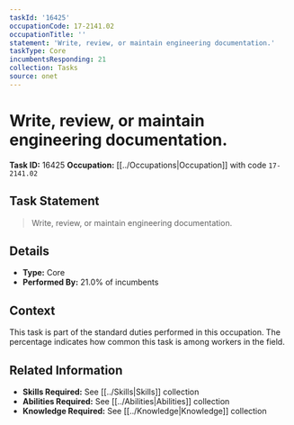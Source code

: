 ```yaml
---
taskId: '16425'
occupationCode: 17-2141.02
occupationTitle: ''
statement: 'Write, review, or maintain engineering documentation.'
taskType: Core
incumbentsResponding: 21
collection: Tasks
source: onet
---
```

# Write, review, or maintain engineering documentation.

**Task ID:** 16425
**Occupation:** [[../Occupations|Occupation]] with code `17-2141.02`

## Task Statement

> Write, review, or maintain engineering documentation.

## Details

- **Type:** Core
- **Performed By:** 21.0% of incumbents

## Context

This task is part of the standard duties performed in this occupation. The percentage indicates how common this task is among workers in the field.

## Related Information

- **Skills Required:** See [[../Skills|Skills]] collection
- **Abilities Required:** See [[../Abilities|Abilities]] collection
- **Knowledge Required:** See [[../Knowledge|Knowledge]] collection
